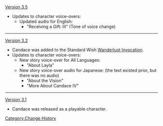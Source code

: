 [[Version 3.5]]
*Updates to character voice-overs:
**Updated audio for English:
***"Receiving a Gift: III" (Tone of voice change)
----
[[Version 3.2]]
* Candace was added to the Standard Wish [[Wanderlust Invocation]].
* Updates to character voice-overs:
** New story voice-over for All Languages:
*** "About Layla"
** New story voice-over audio for Japanese: (the text existed prior, but there was no audio)
*** "About the Vision"
*** "More About Candace IV"
----
[[Version 3.1]]
* Candace was released as a playable character.
<noinclude>[[Category:Change History]]</noinclude>
